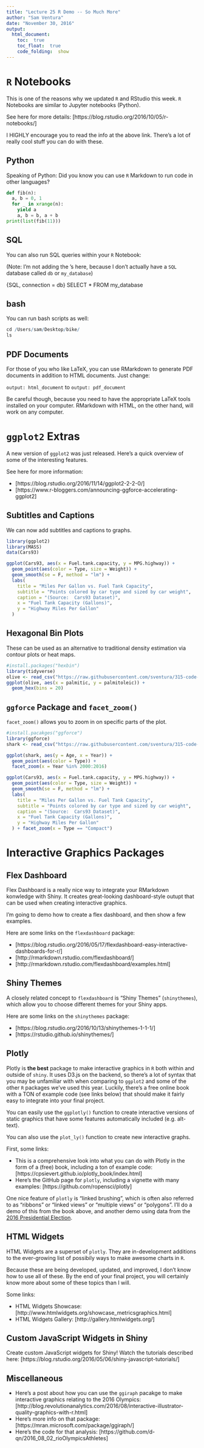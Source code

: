 ```yaml
---
title: "Lecture 25 R Demo -- So Much More"
author: "Sam Ventura"
date: "November 30, 2016"
output: 
  html_document:
    toc:  true
    toc_float:  true
    code_folding:  show
---
```



#  `R` Notebooks

This is one of the reasons why we updated `R` and RStudio this week.  `R` Notebooks are similar to Jupyter notebooks (Python).  

See here for more details:  [https://blog.rstudio.org/2016/10/05/r-notebooks/]

I HIGHLY encourage you to read the info at the above link.  There's a lot of really cool stuff you can do with these.


##  Python

Speaking of Python:  Did you know you can use `R` Markdown to run code in other languages?

```python
def fib(n):
  a, b = 0, 1
  for _ in xrange(n):
    yield a
    a, b = b, a + b
print(list(fib(11)))
```


##  SQL

You can also run SQL queries within your `R` Notebook:

(Note:  I'm not adding the ` `'s here, because I don't actually have a `SQL` database called `db` or `my_database`)


{SQL, connection = db}
SELECT * FROM my_database



##  bash
You can run bash scripts as well:

```r
cd /Users/sam/Desktop/bike/
ls
```


##  PDF Documents

For those of you who like LaTeX, you can use RMarkdown to generate PDF documents in addition to HTML documents.  Just change:

`output: html_document` to `output: pdf_document`

Be careful though, because you need to have the appropriate LaTeX tools installed on your computer.  RMarkdown with HTML, on the other hand, will work on any computer.



#  `ggplot2` Extras

A new version of `ggplot2` was just released.  Here's a quick overview of some of the interesting features.

See here for more information:

+  [https://blog.rstudio.org/2016/11/14/ggplot2-2-2-0/]
+  [https://www.r-bloggers.com/announcing-ggforce-accelerating-ggplot2]


##  Subtitles and Captions

We can now add subtitles and captions to graphs.

```r
library(ggplot2)
library(MASS)
data(Cars93)

ggplot(Cars93, aes(x = Fuel.tank.capacity, y = MPG.highway)) + 
  geom_point(aes(color = Type, size = Weight)) + 
  geom_smooth(se = F, method = "lm") + 
  labs(
    title = "Miles Per Gallon vs. Fuel Tank Capacity",
    subtitle = "Points colored by car type and sized by car weight",
    caption = "(Source:  Cars93 Dataset)",
    x = "Fuel Tank Capacity (Gallons)",
    y = "Highway Miles Per Gallon"
  )
```




##  Hexagonal Bin Plots

These can be used as an alternative to traditional density estimation via contour plots or heat maps.

```r
#install.packages("hexbin")
library(tidyverse)
olive <- read_csv("https://raw.githubusercontent.com/sventura/315-code-and-datasets/master/data/olive_oil.csv")
ggplot(olive, aes(x = palmitic, y = palmitoleic)) + 
  geom_hex(bins = 20)

```


##  `ggforce` Package and `facet_zoom()`

`facet_zoom()` allows you to zoom in on specific parts of the plot.

```r
#install.pacakges("ggforce")
library(ggforce)
shark <- read_csv("https://raw.githubusercontent.com/sventura/315-code-and-datasets/master/data/attacks_test.csv")

ggplot(shark, aes(y = Age, x = Year)) + 
  geom_point(aes(color = Type)) + 
  facet_zoom(x = Year %in% 2000:2016)

ggplot(Cars93, aes(x = Fuel.tank.capacity, y = MPG.highway)) + 
  geom_point(aes(color = Type, size = Weight)) + 
  geom_smooth(se = F, method = "lm") + 
  labs(
    title = "Miles Per Gallon vs. Fuel Tank Capacity",
    subtitle = "Points colored by car type and sized by car weight",
    caption = "(Source:  Cars93 Dataset)",
    x = "Fuel Tank Capacity (Gallons)",
    y = "Highway Miles Per Gallon"
  ) + facet_zoom(x = Type == "Compact")

```



#  Interactive Graphics Packages

##  Flex Dashboard

Flex Dashboard is a really nice way to integrate your RMarkdown konwledge with Shiny.  It creates great-looking dashboard-style outupt that can be used when creating interactive graphics.

I'm going to demo how to create a flex dashboard, and then show a few examples.

Here are some links on the `flexdashboard` package:

+  [https://blog.rstudio.org/2016/05/17/flexdashboard-easy-interactive-dashboards-for-r/]
+  [http://rmarkdown.rstudio.com/flexdashboard/]
+  [http://rmarkdown.rstudio.com/flexdashboard/examples.html]


##  Shiny Themes

A closely related concept to `flexdashboard` is "Shiny Themes" (`shinythemes`), which allow you to choose different themes for your Shiny apps.

Here are some links on the `shinythemes` package:

+  [https://blog.rstudio.org/2016/10/13/shinythemes-1-1-1/]
+  [https://rstudio.github.io/shinythemes/]



##  Plotly

Plotly is **the best** package to make interactive graphics in `R` both within and outside of `shiny`.  It uses D3.js on the backend, so there's a lot of syntax that you may be unfamiliar with when comparing to `ggplot2` and some of the other `R` packages we've used this year.  Luckily, there's a free online book with a TON of example code (see links below) that should make it fairly easy to integrate into your final project.

You can easily use the `ggplotly()` function to create interactive versions of static graphics that have some features automatically included (e.g. alt-text).

You can also use the `plot_ly()` function to create new interactive graphs.

First, some links:

+  This is a comprehensive look into what you can do with Plotly in the form of a (free) book, including a ton of example code:  [https://cpsievert.github.io/plotly_book/index.html]
+  Here's the GitHub page for `plotly`, including a vignette with many examples:  [https://github.com/ropensci/plotly]


One nice feature of `plotly` is "linked brushing", which is often also referred to as "ribbons" or "linked views" or "multiple views" or "polygons".  I'll do a demo of this from the book above, and another demo using data from the [2016 Presidential Election](http://rpubs.com/cpsievert/229092).



##  HTML Widgets

HTML Widgets are a superset of `plotly`. They are in-development additions to the ever-growing list of possibily ways to make awesome charts in `R`.

Because these are being developed, updated, and improved, I don't know how to use all of these.  By the end of your final project, you will certainly know more about some of these topics than I will.

Some links:

+  HTML Widgets Showcase:  [http://www.htmlwidgets.org/showcase_metricsgraphics.html]
+  HTML Widgets Gallery:  [http://gallery.htmlwidgets.org/]




##  Custom JavaScript Widgets in Shiny

Create custom JavaScript widgets for Shiny!  Watch the tutorials described here:  [https://blog.rstudio.org/2016/05/06/shiny-javascript-tutorials/]


##  Miscellaneous

+  Here's a post about how you can use the `ggiraph` pacakge to make interactive graphics relating to the 2016 Olympics:  [http://blog.revolutionanalytics.com/2016/08/interactive-illustrator-quality-graphics-with-r.html]
+  Here's more info on that package:  [https://mran.microsoft.com/package/ggiraph/]
+  Here's the code for that analysis:  [https://github.com/d-qn/2016_08_02_rioOlympicsAthletes]




